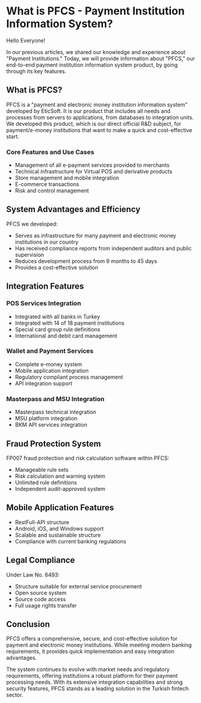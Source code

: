 # What is PFCS - Payment Institution Information System?

Hello Everyone!

In our previous articles, we shared our knowledge and experience about "Payment Institutions." Today, we will provide information about "PFCS," our end-to-end payment institution information system product, by going through its key features.

## What is PFCS?

PFCS is a "payment and electronic money institution information system" developed by EticSoft. It is our product that includes all needs and processes from servers to applications, from databases to integration units. We developed this product, which is our direct official R&D subject, for payment/e-money institutions that want to make a quick and cost-effective start.

### Core Features and Use Cases

- Management of all e-payment services provided to merchants
- Technical infrastructure for Virtual POS and derivative products
- Store management and mobile integration
- E-commerce transactions
- Risk and control management

## System Advantages and Efficiency

PFCS we developed:
- Serves as infrastructure for many payment and electronic money institutions in our country
- Has received compliance reports from independent auditors and public supervision
- Reduces development process from 9 months to 45 days
- Provides a cost-effective solution

## Integration Features

### POS Services Integration
- Integrated with all banks in Turkey
- Integrated with 14 of 18 payment institutions
- Special card group rule definitions
- International and debit card management

### Wallet and Payment Services
- Complete e-money system
- Mobile application integration
- Regulatory compliant process management
- API integration support

### Masterpass and MSU Integration
- Masterpass technical integration
- MSU platform integration
- BKM API services integration

## Fraud Protection System

FP007 fraud protection and risk calculation software within PFCS:
- Manageable rule sets
- Risk calculation and warning system
- Unlimited rule definitions
- Independent audit-approved system

## Mobile Application Features

- RestFull-API structure
- Android, iOS, and Windows support
- Scalable and sustainable structure
- Compliance with current banking regulations

## Legal Compliance

Under Law No. 6493:
- Structure suitable for external service procurement
- Open source system
- Source code access
- Full usage rights transfer

## Conclusion

PFCS offers a comprehensive, secure, and cost-effective solution for payment and electronic money institutions. While meeting modern banking requirements, it provides quick implementation and easy integration advantages.

The system continues to evolve with market needs and regulatory requirements, offering institutions a robust platform for their payment processing needs. With its extensive integration capabilities and strong security features, PFCS stands as a leading solution in the Turkish fintech sector.